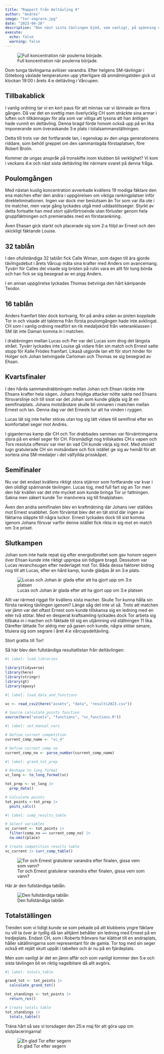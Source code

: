```yaml
---
title: "Rapport från deltävling 4"
author: "Andrés"
image: "tor-segrare.jpg"
date: "2023-04-28"
description: "Den näst sista tävlingen bjöd, som vanligt, på spänning och dramatik när en nygammal mästare gjorde sig påmind."
execute:
  echo: false
  warning: false
---
```


![Full koncentration när poulerna började.](start.jpg){fig-alt="poulefäktning i Vårcupens 4:e deltävling"}

Dom tunga tävlingarna avlöser varandra. Efter helgens SM-tävlingar i Göteborg växlade temperaturen upp ytterligare då anmälningstiden gick ut klockan 19:00 i årets 4:e deltävling i Vårcupen.

## Tillbakablick

I vanlig ordning tar vi en kort paus för att minnas var vi lämnade av förra gången. Då var det en svettig men överlycklig CH som sträckte sina armar i luften och tillkännagav för alla som var villiga att lyssna att han äntligen hade vunnit en deltävling. Denna bragd förde honom också upp på en lika imponerande som överaskande 3:e plats i totalsammanställningen.

Detta till trots var det fortfarande Ian, i egenskap av den unga generationens riddare, som behöll greppet om den sammanlagda förstaplatsen, före Robert Brolin.

Kommer de ungas anspråk på tronskifte inom klubben bli verklighet? Vi kom i veckans 4:e och näst sista deltävling lite närmare svaret på denna fråga.

## Poulomgången

Med nästan kuslig koncentration avverkade kvällens 19 modiga fäktare den ena matchen efter den andra i uppgörelsen om viktiga rankingplatser inför direkteliminationen. Ingen var dock mer beslutsam än Tor som var illa ute i tre matcher, men varje gång lyckades utgå med uddastötsseger. Styrkt av detta fortsatte han med stort självförtroende utan förluster genom hela gruppfäktningen och premierades med en förstarankning.

Även Ehasan gick starkt och placerade sig som 2:a följd av Ernest och den skickligt fäktande Louise.

## 32 tablån

I den ofullständiga 32 tablån fick Calle Wiman, som dagen till ära gjorde tävlingsdebut i årets Vårcup mäta sina krafter med Anders om avancemang. Tyvärr för Calles del visade sig bristen på rutin vara en allt för tung börda och han fick se sig besegrad av en pigg Anders.

I en annan uppgörelse lyckades Thomas betvinga den hårt kämpande Teodor.

## 16 tablån

Anders framfart blev dock kortvarig, för på andra sidan av pisten kopplade Tor in och visade att takterna från första poulomgången hade inte avklingat. CH som i vanlig ordning medfört en rik medaljskörd från veteranklassen i SM lät inte Daman komma in i matchen.

I drabbningen mellan Lucas och Per var det Lucas som drog det längsta strået. Tyvärr lyckades inte Louise gå vidare från sin match och Ernest satte stopp för Kalle Frödes framfart. Likaså utgjorde Ian ett för stort hinder för Holger och Johan betvingade Carloman och Thomas se sig besegrad av Ehsan.

## Kvartsfinaler

I den hårda sammandrabbningen mellan Johan och Ehsan räckte inte Ehsans krafter hela vägen. Johans frejdiga attacker nötte sakta ned Ehsans försvarslinje och till sisst var det Johan som kunde gläjda sig åt en semifinalplats. Johans motståndare skulle bli vinnaren i matchen mellan Ernest och Ian. Denna dag var det Ernests tur att ha vinden i ryggen.

Lucas lät sig inte heller störas utan tog sig lätt vidare till semifinal efter en komfortabel seger mot Andrés.

I giganternas kamp där CH och Tor drabbades samman var förväntningarna stora på en enkel seger för CH. Försmädligt nog trillskades CH:s vapen och Tors resoluta offensiv var mer än vad CH kunde värja sig mot. Med stoiskt lugn gratulerade CH sin motsåndare och fick istället ge sig av hemåt för att sortera sina SM-medaljer i det välfyllda prisskåpet.

## Semifinaler

Nu var det endast kvällens riktigt stora stjärnor som fortfarande var kvar i den olidligt spännande tävlingen. Lucas tog, med full fart sig an Tor men den här kvällen var det inte mycket som kunde bringa Tor ur fattningen. Sakna men säkert kunde Tor manövrera sig till finalplatsen.

Även den andra semifinalen blev en kraftmätning där Johans iver ställdes mot Ernest snabbhet. Som förväntat blev det en tät strid där ingen av fäktarna släppte till några luckor. Ernest lyckades dock till sist komma igenom Johans försvar varför denne istället fick rikta in sig mot en match om 3:e priset.

## Slutkampen

Johan som inte hade repat sig efter energiutbrottet som gav honom segern över Ehsan kunde inte riktigt upprepa sin tidigare bragd. Dessutom var Lucas revanchsugen efter nederlaget mot Tor. Båda dessa faktorer bidrog nog till att Lucas, efter en hård kamp, kunde glädjas åt en 3:e plats.

![Lucas och Johan är glada efter att ha gjort upp om 3:e platsen](lucas_johan.jpg){fig-alt="Lucas och Johan"}

Allt var rärmed riggat för kvällens sista macher. Skulle Tor kunna hålla sin första ranking tävlingen igenom? Länge såg det inte ut så. Trots att matchen var jämn var det oftast Ernest som kunde tillskansa sig en ledning med en eller två stötar. Med en desperat kraftsamling lyckades dock Tor arbeta sig tillbaka in i machen och fäktade till sig en utjämning vid ställningen 11 lika. Därefter lättade Tor aldrig mer på gasen och kunde, några stötar senare, titulera sig som segrare i året 4:e vårcupsdeltävling.

Stort grattis till Tor!

Så här blev den fullständiga resultatlistan från deltävlingen:

```r
#| label: load_libraries

library(tidyverse)
library(here)
library(stringr)
library(gt)
library(epoxy)
```

```r
#| label: load_data_and_functions

vc <- read_csv2(here("assets", "data", "results2023.csv"))

# Source calculate_points function
source(here("assets", "functions", "vc_functions.R"))

```

```r
#| label: set_manual_vars

# Define current competition
current_comp_name <- "vc_4"

# Define current comp no
current_comp_no <- parse_number(current_comp_name)
```

```r
#| label: grand_tot_prep

# Reshape to long format
vc_long <- to_long_format(vc) 

tot_prep <- vc_long |> 
  prep_data()

# Calculate points
tot_points <-tot_prep |> 
  poits_calc()
```

```r
#| label: comp_results_table

# Select variables
vc_current <- tot_points |> 
  filter(comp_no == current_comp_no) |> 
  na.omit(place)

# Create competition results table
vc_current |> curr_comp_table()
```

![Tor och Ernest gratulerar varandra efter finalen, gissa vem som vann?](tor_ernest.jpg)

Här är den fullständiga tablån.

![Den fullständiga tablån](tabla-vc4.jpg){fig-alt="Den fullständiga tablån från Vårcupens 4:e deltävling"}

## Totalställingen

Trenden som vi tidigt kunde se som pekade på att klubbens yngre fäktare nu vill ta över är tydlig då Ian alltjämt behåller sin ledning med Ernest på en tredjeplats. Endast CH, som i Roberts frånvaro har klättrat till en andraplats, håller sätällningarna som representant för de gamla. Tor tog med sin seger också ett rejält skutt uppåt i tabellen och är nu på en fjärdeplats.

Men som vanligt är det en jämn affär och som vanligt kommer den 5:e och sista tävlingen bli en riktig nagelbitare då allt avgörs.

```r
#| label: totals_table

grand_tot <- tot_points |> 
  calculate_grand_tot()

tot_standings <- tot_points |> 
  return_res()

# Create totals table
tot_standings |> 
  totals_table()
```

Träna hårt så ses vi torsdagen den 25:e maj för att göra upp om slutplaceringarna!

![En glad Tor efter segern](tor-segrare.jpg){fig-alt="En glad Tor efter segern i Vårcupens 4:e deltävling"}
